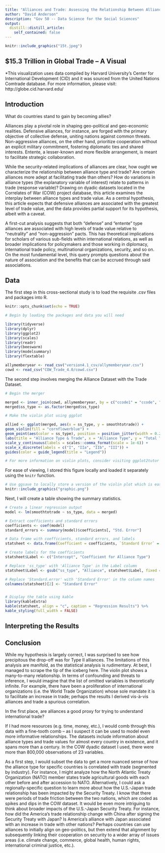 ```yaml
---
title: "Alliances and Trade: Assessing the Relationship Between Alliance Type and Trade"
author: "David Anderson"
description: "Gov 50 -- Data Science for the Social Sciences"
output:
  distill::distill_article:
    self_contained: false
---
```


```r
knitr::include_graphics("15t.jpeg")
```
## $15.3 Trillion in Global Trade -- A Visual 
*This visualization uses data compiled by Harvard University’s Center for International Development (CID) and it was sourced from the United Nations Comtrade database. For more information, please visit: http://globe.cid.harvard.edu/


## Introduction


  What do countries stand to gain by becoming allies? 

  Alliances play a pivotal role in shaping geo-political and geo-economic realities. Defensive alliances, for instance, are forged with the primary objective of collective defense, uniting nations against common threats. Non-aggressive alliances, on the other hand, prioritize cooperation without an explicit military commitment, fostering diplomatic ties and shared interests. Entente, a lesser-known and more flexible arrangement, is meant to facilitate strategic collaboration.

  While the security-related implications of alliances are clear, how ought we characterize the relationship between alliance type and trade? Are certain alliances more adept at facilitating trade than others? How do variations in alliance types (the explanatory variable of interest) relate to patterns in trade (response variable)? Drawing on dyadic datasets located in the Correlates of War (COW) project database, this article examines the interplay between alliance types and trade value. As a central hypothesis, this article expects that defensive alliances are associated with the greatest level of trade value, and the data provides partial support for its hypothesis, albeit with a caveat. 

  A first-cut analysis suggests that both "defense" and "entente" type alliances are associated with high levels of trade value relative to "neutrality" and "non-aggression" pacts. This has theoretical implications for scholars of various sub-fields within international relations, as well as broader implications for policymakers and those working in diplomacy, international trade policy, multinational organizations, security, and so on. On the most fundamental level, this query prompts questions about the nature of association and the benefits that can be accrued through said associations. 


## Data


  The first step in this cross-sectional study is to load the requisite .csv files and packages into R. 

```r

knitr::opts_chunk$set(echo = TRUE)

# Begin by loading the packages and data you will need

library(tidyverse)
library(dplyr)
library(ggplot2)
library(scales)
library(readr)
library(beeswarm)
library(modelsummary)
library(flextable)

allymemberyear <- read_csv("version4.1_csv/allymemberyear.csv")
cowd <- read_csv("COW_Trade_4.0/cowd.csv")
```


  The second step involves merging the Alliance Dataset with the Trade Dataset.

```r

# Begin the merger

merged <- inner_join(cowd, allymemberyear, by = c("ccode1" = "ccode", "year"))
merged$ss_type <- as.factor(merged$ss_type)

# Make the violin plot using ggplot

allied <- ggplot(merged, aes(x = ss_type, y = smoothtotrade)) +
geom_violin(fill = "cornflowerblue") +
geom_point(aes(color = ss_type), position = position_jitter(width = 0.2), alpha = 0.5) +
labs(title = "Alliance Type & Trade", x = "Alliance Type", y = "Total Trade Value (in U.S. millions)") +
scale_y_continuous(labels = scales::comma_format(scale = 1e-6)) +
scale_x_discrete(labels = c("I", "IIa", "IIb", "III")) +
guides(color = guide_legend(title = "Legend"))

# For more information on violin plots, consider visiting ggplot2tutor 
```


  For ease of viewing, I stored this figure locally and loaded it separately using the `knitr` function. 

```r
# Use ggsave to locally store a version of the violin plot which is easier to see
knitr::include_graphics("graphic.png")
```


  Next, I will create a table showing the summary statistics.

```r

# Create a linear regression output
model <- lm(smoothtotrade ~ ss_type, data = merged)

# Extract coefficients and standard errors
coefficients <- coef(model)
standard_errors <- summary(model)$coefficients[, "Std. Error"]

# Data frame with coefficients, standard errors, and labels
statsheet <- data.frame(Coefficient = coefficients, `Standard Error` = standard_errors)

# Create labels for the coefficients
statsheet$Label <- c("Intercept", "Coefficient for Alliance Type") 

# Replace 'ss_type' with 'Alliance Type' in the Label column
statsheet$Label <- gsub("ss_type", "Alliance", statsheet$Label, fixed = TRUE)

# Replace 'Standard.error' with 'Standard Error' in the column names
colnames(statsheet)[2] <- "Standard Error"


# Display the table using kable
library(kableExtra)
kable(statsheet, align = "c", caption = "Regression Results") %>% 
kable_styling(full_width = FALSE)
```


## Interpreting the Results

  



## Conclusion

  While my hypothesis is largely correct, I was surprised to see how precipitous the drop-off was for Type II alliances. The limitations of this analysis are manifold, as the statistical analysis is rudimentary. At best, I managed to scrape the tip of the iceberg here. The violin plot shows a many-to-many relationship. In terms of confounding and threats to inference, I would imagine that the list of omitted variables is theoretically infinite. For example, there have been a proliferation of international organizations (i.e. the World Trade Organization) whose sole mandate it is to facilitate an increase in trade; perhaps the results I derived vis-à-vis alliances and trade a spurious correlation. 

  In the first place, are alliances a good proxy for trying to understand international trade?

  If I had more resources (e.g. time, money, etc.), I would comb through this data with a fine-tooth comb -- as I suspect it can be used to model even more informative relationships. The datasets include information about alliance types and trade values for almost every country in existence, and it spans more than a century. In the COW dyadic dataset I used, there were more than 800,000 observations of 23 variables.

  As a first step, I would subset the data to get a more nuanced sense of how the alliance type for specific countries is correlated with trade (segmented by industry). For instance, I might analyze how the North Atlantic Treaty Organization (NATO) member states trade agricultural goods with each other before and after accession to NATO. Alternatively, I could ask a regionally-specific question to learn more about how the U.S.-Japan trade relationship has been impacted by the Security Treaty. I know that there were periods of trade friction between the two nations, which are coded as spikes and dips in the COW dataset. It would be even more intriguing to think about broader impacts of the U.S.-Japan Security Treaty. For instance, how did the America's trade relationship change with China after signing the Security Treaty with Japan? Is America's alliance with Japan associated with an increase in trade with other nations? Perhaps countries can use alliances to initially align on geo-politics, but then extend that alignment by subsequently linking their cooperation on security to a wider array of issues areas (i.e. climate change, commerce, global health, human rights, international criminal justice, etc.).